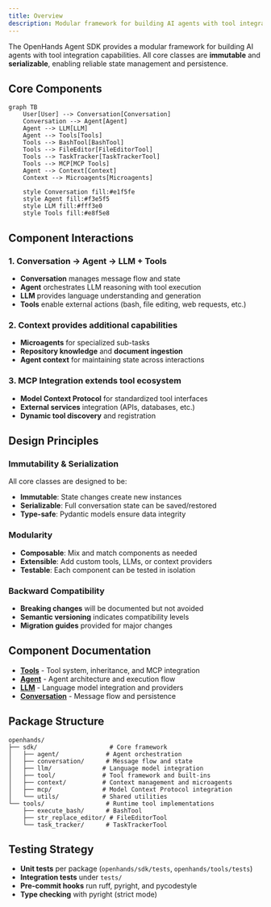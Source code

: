 ```yaml
---
title: Overview
description: Modular framework for building AI agents with tool integration capabilities. Immutable, serializable components for reliable state management.
---
```


The OpenHands Agent SDK provides a modular framework for building AI agents with tool integration capabilities. All core classes are **immutable** and **serializable**, enabling reliable state management and persistence.

## Core Components

```mermaid
graph TB
    User[User] --> Conversation[Conversation]
    Conversation --> Agent[Agent]
    Agent --> LLM[LLM]
    Agent --> Tools[Tools]
    Tools --> BashTool[BashTool]
    Tools --> FileEditor[FileEditorTool]
    Tools --> TaskTracker[TaskTrackerTool]
    Tools --> MCP[MCP Tools]
    Agent --> Context[Context]
    Context --> Microagents[Microagents]
    
    style Conversation fill:#e1f5fe
    style Agent fill:#f3e5f5
    style LLM fill:#fff3e0
    style Tools fill:#e8f5e8
```

## Component Interactions

### 1. **Conversation** → **Agent** → **LLM** + **Tools**
- **Conversation** manages message flow and state
- **Agent** orchestrates LLM reasoning with tool execution
- **LLM** provides language understanding and generation
- **Tools** enable external actions (bash, file editing, web requests, etc.)

### 2. **Context** provides additional capabilities
- **Microagents** for specialized sub-tasks
- **Repository knowledge** and **document ingestion**
- **Agent context** for maintaining state across interactions

### 3. **MCP Integration** extends tool ecosystem
- **Model Context Protocol** for standardized tool interfaces
- **External services** integration (APIs, databases, etc.)
- **Dynamic tool discovery** and registration

## Design Principles

### Immutability & Serialization
All core classes are designed to be:
- **Immutable**: State changes create new instances
- **Serializable**: Full conversation state can be saved/restored
- **Type-safe**: Pydantic models ensure data integrity

### Modularity
- **Composable**: Mix and match components as needed
- **Extensible**: Add custom tools, LLMs, or context providers
- **Testable**: Each component can be tested in isolation

### Backward Compatibility
- **Breaking changes** will be documented but not avoided
- **Semantic versioning** indicates compatibility levels
- **Migration guides** provided for major changes

## Component Documentation

- **[Tools](./tool.mdx)** - Tool system, inheritance, and MCP integration
- **[Agent](./agent.mdx)** - Agent architecture and execution flow
- **[LLM](./llm.mdx)** - Language model integration and providers
- **[Conversation](./conversation.mdx)** - Message flow and persistence

## Package Structure

```
openhands/
├── sdk/                    # Core framework
│   ├── agent/             # Agent orchestration
│   ├── conversation/      # Message flow and state
│   ├── llm/              # Language model integration
│   ├── tool/             # Tool framework and built-ins
│   ├── context/          # Context management and microagents
│   ├── mcp/              # Model Context Protocol integration
│   └── utils/            # Shared utilities
└── tools/                 # Runtime tool implementations
    ├── execute_bash/      # BashTool
    ├── str_replace_editor/ # FileEditorTool
    └── task_tracker/      # TaskTrackerTool
```

## Testing Strategy

- **Unit tests** per package (`openhands/sdk/tests`, `openhands/tools/tests`)
- **Integration tests** under `tests/`
- **Pre-commit hooks** run ruff, pyright, and pycodestyle
- **Type checking** with pyright (strict mode)
